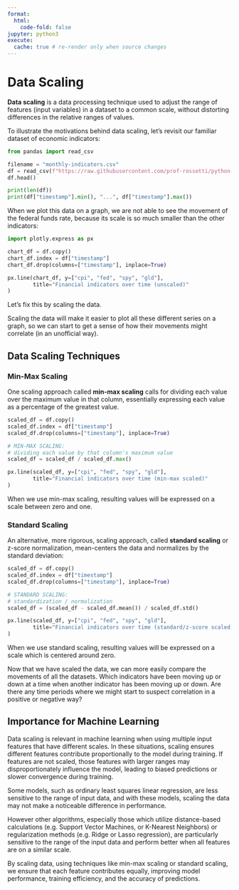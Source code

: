 ```yaml
---
format:
  html:
    code-fold: false
jupyter: python3
execute:
  cache: true # re-render only when source changes
---
```




# Data Scaling

**Data scaling** is a data processing technique used to adjust the range of features (input variables) in a dataset to a common scale, without distorting differences in the relative ranges of values.

To illustrate the motivations behind data scaling, let's revisit our familiar dataset of economic indicators:

```python
from pandas import read_csv

filename = "monthly-indicators.csv"
df = read_csv(f"https://raw.githubusercontent.com/prof-rossetti/python-for-finance/main/docs/data/{filename}")
df.head()
```

```python
print(len(df))
print(df["timestamp"].min(), "...", df["timestamp"].max())
```


When we plot this data on a graph, we are not able to see the movement of the federal funds rate, because its scale is so much smaller than the other indicators:


```python
import plotly.express as px

chart_df = df.copy()
chart_df.index = df["timestamp"]
chart_df.drop(columns=["timestamp"], inplace=True)

px.line(chart_df, y=["cpi", "fed", "spy", "gld"],
        title="Financial indicators over time (unscaled)"
)
```


Let's fix this by scaling the data.

Scaling the data will make it easier to plot all these different series on a graph, so we can start to get a sense of how their movements might correlate (in an unofficial way).

## Data Scaling Techniques

### Min-Max Scaling

One scaling approach called **min-max scaling** calls for dividing each value over the maximum value in that column, essentially expressing each value as a percentage of the greatest value.

```python
scaled_df = df.copy()
scaled_df.index = df["timestamp"]
scaled_df.drop(columns=["timestamp"], inplace=True)

# MIN-MAX SCALING:
# dividing each value by that column's maximum value
scaled_df = scaled_df / scaled_df.max()

px.line(scaled_df, y=["cpi", "fed", "spy", "gld"],
        title="Financial indicators over time (min-max scaled)"
)
```

When we use min-max scaling, resulting values will be expressed on a scale between zero and one.

### Standard Scaling

An alternative, more rigorous, scaling approach, called **standard scaling** or z-score normalization, mean-centers the data and normalizes by the standard deviation:

```python
scaled_df = df.copy()
scaled_df.index = df["timestamp"]
scaled_df.drop(columns=["timestamp"], inplace=True)

# STANDARD SCALING:
# standardization / normalization
scaled_df = (scaled_df - scaled_df.mean()) / scaled_df.std()

px.line(scaled_df, y=["cpi", "fed", "spy", "gld"],
        title="Financial indicators over time (standard/z-score scaled)"
)
```

When we use standard scaling, resulting values will be expressed on a scale which is centered around zero.

Now that we have scaled the data, we can more easily compare the movements of all the datasets. Which indicators have been moving up or down at a time when another indicator has been moving up or down. Are there any time periods where we might start to suspect correlation in a positive or negative way?


## Importance for Machine Learning


Data scaling is relevant in machine learning when using multiple input features that have different scales. In these situations, scaling ensures different features contribute proportionally to the model during training. If features are not scaled, those features with larger ranges may disproportionately influence the model, leading to biased predictions or slower convergence during training.

Some models, such as ordinary least squares linear regression, are less sensitive to the range of input data, and with these models, scaling the data may not make a noticeable difference in performance.

However other algorithms, especially those which utilize distance-based calculations (e.g. Support Vector Machines, or K-Nearest Neighbors) or regularization methods (e.g. Ridge or Lasso regression), are particularly sensitive to the range of the input data and perform better when all features are on a similar scale.

By scaling data, using techniques like min-max scaling or standard scaling, we ensure that each feature contributes equally, improving model performance, training efficiency, and the accuracy of predictions.
